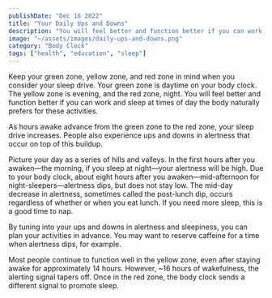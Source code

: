 ```yaml
---
publishDate: "Dec 16 2022"
title: "Your Daily Ups and Downs"
description: "You will feel better and function better if you can work and sleep at times of day the body naturally prefers for these activities."
image: "~/assets/images/daily-ups-and-downs.png"
category: "Body Clock"
tags: ["health", "education", "sleep"]
---
```


Keep your green zone, yellow zone, and red zone in mind when you consider your sleep drive. Your green zone is daytime on your body clock. The yellow zone is evening, and the red zone, night. You will feel better and function better if you can work and sleep at times of day the body naturally prefers for these activities.

As hours awake advance from the green zone to the red zone, your sleep drive increases. People also experience ups and downs in alertness that occur on top of this buildup.

Picture your day as a series of hills and valleys. In the first hours after you awaken—the morning, if you sleep at night—your alertness will be high. Due to your body clock, about eight hours after you awaken—mid-afternoon for night-sleepers—alertness dips, but does not stay low. The mid-day decrease in alertness, sometimes called the post-lunch dip, occurs regardless of whether or when you eat lunch. If you need more sleep, this is a good time to nap.

By tuning into your ups and downs in alertness and sleepiness, you can plan your activities in advance. You may want to reserve caffeine for a time when alertness dips, for example.

Most people continue to function well in the yellow zone, even after staying awake for approximately 14 hours. However, ~16 hours of wakefulness, the alerting signal tapers off. Once in the red zone, the body clock sends a different signal to promote sleep.
